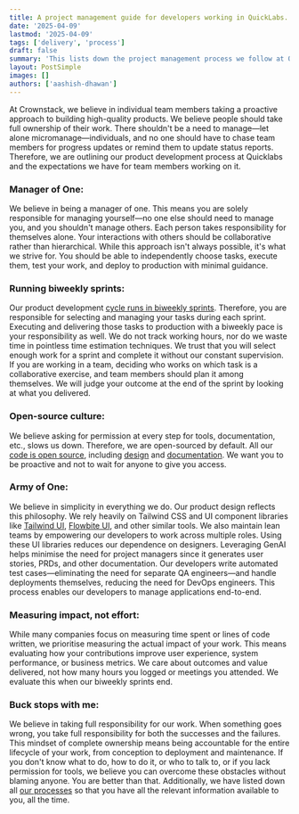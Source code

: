 ```yaml
---
title: A project management guide for developers working in QuickLabs.
date: '2025-04-09'
lastmod: '2025-04-09'
tags: ['delivery', 'process']
draft: false
summary: 'This lists down the project management process we follow at QuickLabs and what we expect from our developers.'
layout: PostSimple
images: []
authors: ['aashish-dhawan']
---
```


At Crownstack, we believe in individual team members taking a proactive approach to building high-quality products. We believe people should take full ownership of their work. There shouldn't be a need to manage—let alone micromanage—individuals, and no one should have to chase team members for progress updates or remind them to update status reports. Therefore, we are outlining our product development process at Quicklabs and the expectations we have for team members working on it.

### Manager of One:

We believe in being a manager of one. This means you are solely responsible for managing yourself—no one else should need to manage you, and you shouldn't manage others. Each person takes responsibility for themselves alone. Your interactions with others should be collaborative rather than hierarchical. While this approach isn't always possible, it's what we strive for. You should be able to independently choose tasks, execute them, test your work, and deploy to production with minimal guidance.

### Running biweekly sprints:

Our product development [cycle runs in biweekly sprints](https://blog.crownstack.com/blog/web/bi-weekly-sprints). Therefore, you are responsible for selecting and managing your tasks during each sprint. Executing and delivering those tasks to production with a biweekly pace is your responsibility as well. We do not track working hours, nor do we waste time in pointless time estimation techniques. We trust that you will select enough work for a sprint and complete it without our constant supervision. If you are working in a team, deciding who works on which task is a collaborative exercise, and team members should plan it among themselves. We will judge your outcome at the end of the sprint by looking at what you delivered.

### Open-source culture:

We believe asking for permission at every step for tools, documentation, etc., slows us down. Therefore, we are open-sourced by default. All our [code is open source](https://github.com/cs-quicklabs), including [design](https://designs.quicklabs.in/) and [documentation](https://docs.quicklabs.in/). We want you to be proactive and not to wait for anyone to give you access.

### Army of One:

We believe in simplicity in everything we do. Our product design reflects this philosophy. We rely heavily on Tailwind CSS and UI component libraries like [Tailwind UI](https://tailwindcss.com/plus), [Flowbite UI](https://flowbite.com/), and other similar tools. We also maintain lean teams by empowering our developers to work across multiple roles. Using these UI libraries reduces our dependence on designers. Leveraging GenAI helps minimise the need for project managers since it generates user stories, PRDs, and other documentation. Our developers write automated test cases—eliminating the need for separate QA engineers—and handle deployments themselves, reducing the need for DevOps engineers. This process enables our developers to manage applications end-to-end.

### Measuring impact, not effort:

While many companies focus on measuring time spent or lines of code written, we prioritise measuring the actual impact of your work. This means evaluating how your contributions improve user experience, system performance, or business metrics. We care about outcomes and value delivered, not how many hours you logged or meetings you attended. We evaluate this when our biweekly sprints end.

### Buck stops with me:

We believe in taking full responsibility for our work. When something goes wrong, you take full responsibility for both the successes and the failures. This mindset of complete ownership means being accountable for the entire lifecycle of your work, from conception to deployment and maintenance. If you don't know what to do, how to do it, or who to talk to, or if you lack permission for tools, we believe you can overcome these obstacles without blaming anyone. You are better than that. Additionally, we have listed down all [our processes](https://blog.crownstack.com/tags/process) so that you have all the relevant information available to you, all the time.
